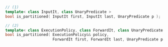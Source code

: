 ```cpp
// (1)
template< class InputIt, class UnaryPredicate >
bool is_partitioned( InputIt first, InputIt last, UnaryPredicate p );

// (2)
template< class ExecutionPolicy, class ForwardIt, class UnaryPredicate >
bool is_partitioned( ExecutionPolicy&& policy,
                     ForwardIt first, ForwardIt last, UnaryPredicate p );
```
